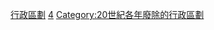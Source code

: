 {{Cat topic in year| topic=廢除的行政區劃|year=1944}}
[[Category:1944年廢除|行政區劃]]
[[Category:1940年代廢除的行政區劃|4]]
[[Category:20世紀各年廢除的行政區劃|Category:20世紀各年廢除的行政區劃]]